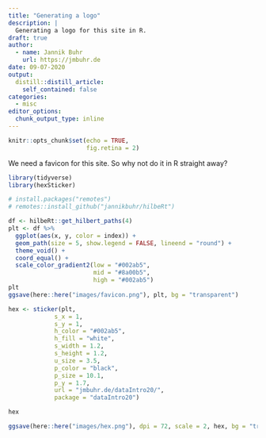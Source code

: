 ```yaml
---
title: "Generating a logo"
description: |
  Generating a logo for this site in R.
draft: true
author:
  - name: Jannik Buhr 
    url: https://jmbuhr.de
date: 09-07-2020
output:
  distill::distill_article:
    self_contained: false
categories:
  - misc
editor_options: 
  chunk_output_type: inline
---
```


```r
knitr::opts_chunk$set(echo = TRUE,
                      fig.retina = 2)
```


We need a favicon for this site.
So why not do it in R straight away?

```r
library(tidyverse)
library(hexSticker)

# install.packages("remotes")
# remotes::install_github("jannikbuhr/hilbeRt")

df <- hilbeRt::get_hilbert_paths(4)
plt <- df %>%
  ggplot(aes(x, y, color = index)) +
  geom_path(size = 5, show.legend = FALSE, lineend = "round") +
  theme_void() +
  coord_equal() +
  scale_color_gradient2(low = "#002ab5",
                        mid = "#8a00b5",
                        high = "#002ab5")
plt
ggsave(here::here("images/favicon.png"), plt, bg = "transparent")
```


```r
hex <- sticker(plt,
             s_x = 1,
             s_y = 1,
             h_color = "#002ab5",
             h_fill = "white",
             s_width = 1.2,
             s_height = 1.2,
             u_size = 3.5,
             p_color = "black",
             p_size = 10.1,
             p_y = 1.7,
             url = "jmbuhr.de/dataIntro20/",
             package = "dataIntro20")

hex

ggsave(here::here("images/hex.png"), dpi = 72, scale = 2, hex, bg = "transparent")
```


